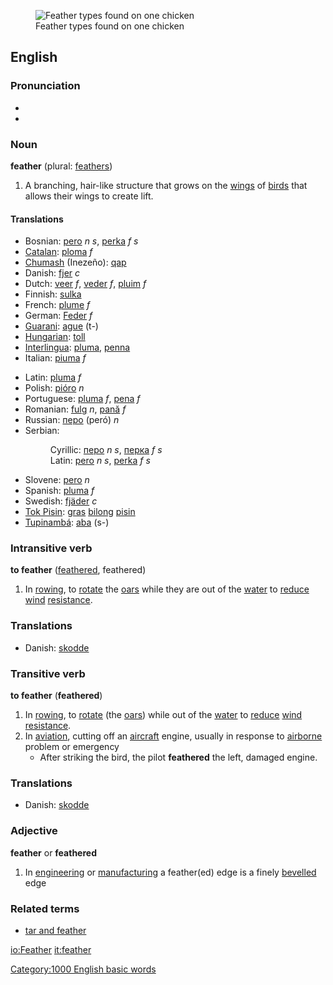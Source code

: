 [[Image:Feather--3.jpg|thumb|Feather types found on one chicken]]
==English==
=== Pronunciation ===
*{{IPA|[ˈfɛð̥ə] (RP), [ˈfɛð̥ɚ] (GA)}}
*{{audio|en-us-feather.ogg|Audio (US)}}
=== Noun ===
'''feather''' (plural: [[feathers]])
#A branching, hair-like structure that grows on the [[wing]]s of [[bird]]s that allows their wings to create lift.

====Translations====
{{top}}
*Bosnian: [[pero]] ''n s'', [[perka]] ''f s''
*[[Catalan]]: [[ploma]] ''f''
*[[Chumash]] (Inezeño): [[qap]]
*Danish: [[fjer]] ''c''
*Dutch: [[veer]] ''f'', [[veder]] ''f'', [[pluim]] ''f''
*Finnish: [[sulka]]
*French: [[plume]] ''f''
*German: [[Feder]] ''f''
*[[Guarani]]: [[ague]] (t-)
*[[Hungarian]]: [[toll]]
*[[Interlingua]]: [[pluma]], [[penna]]
*Italian: [[piuma]] ''f''
{{mid}}
*Latin: [[pluma]] ''f''
*Polish: [[pióro]] ''n'' 
*Portuguese: [[pluma]] ''f'', [[pena]] ''f''
*Romanian: [[fulg]] ''n'', [[pană]] ''f''
*Russian: [[перо]] (peró) ''n''
*Serbian:
*:Cyrillic: [[перо]] ''n s'', [[перка]] ''f s''
*:Latin: [[pero]] ''n s'', [[perka]] ''f s''
*Slovene: [[pero]] ''n''
*Spanish: [[pluma]] ''f''
*Swedish: [[fjäder]] ''c''
*[[Tok Pisin]]: [[gras]] [[bilong]] [[pisin]]
*[[Tupinambá]]: [[aba]] (s-)
{{bottom}}

=== Intransitive verb ===
'''to feather''' ([[feathered]], feathered)

#In [[rowing]], to [[rotate]] the [[oar]]s while they are out of the [[water]] to [[reduce]] [[wind]] [[resistance]].

===Translations===
* Danish: [[skodde]]

=== Transitive verb ===
'''to feather'''  ('''feathered''')
#In [[rowing]], to [[rotate]] (the [[oar]]s) while out of the [[water]] to [[reduce]] [[wind]] [[resistance]].
#In [[aviation]], cutting off an [[aircraft]] engine, usually in response to [[airborne]] problem or emergency
#* After striking the bird, the pilot '''feathered''' the left, damaged engine.

===Translations===
* Danish: [[skodde]]

=== Adjective ===
'''feather''' or '''feathered'''
# In [[engineering]] or [[manufacturing]] a feather(ed) edge is a finely [[bevelled]] edge

===Related terms===
*[[tar and feather]]

{{BE-ready}}
[[Category:1000 English basic words]]

[[io:Feather]]
[[it:feather]]